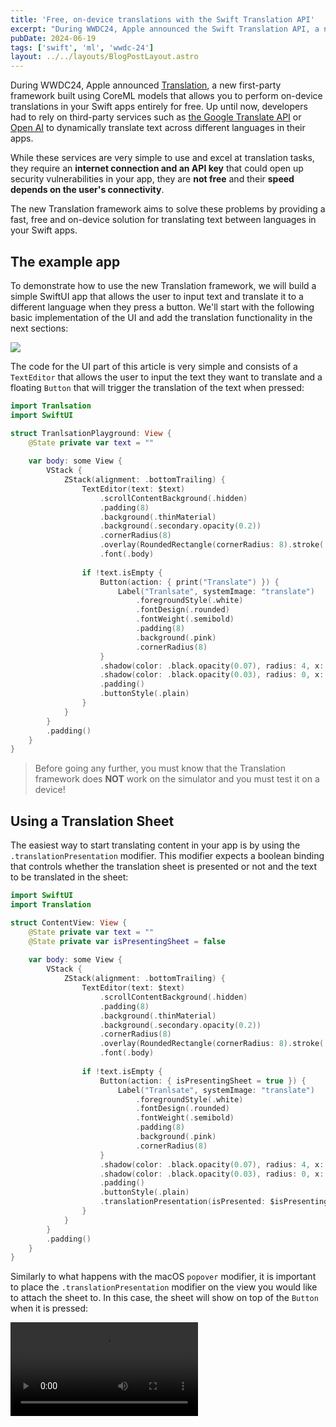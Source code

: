 ```yaml
---
title: 'Free, on-device translations with the Swift Translation API'
excerpt: "During WWDC24, Apple announced the Swift Translation API, a new framework that allows you to perform on-device translations in your Swift apps entirely for free. In this post, we'll take a look at all the different ways you can use the new API to translate text between languages in your apps."
pubDate: 2024-06-19
tags: ['swift', 'ml', 'wwdc-24']
layout: ../../layouts/BlogPostLayout.astro
---
```



During WWDC24, Apple announced [Translation](https://developer.apple.com/wwdc24/10117), a new first-party framework built using CoreML models that allows you to perform on-device translations in your Swift apps entirely for free. Up until now, developers had to rely on third-party services such as [the Google Translate API](https://cloud.google.com/translate) or [Open AI](https://openai.com/index/openai-api) to dynamically translate text across different languages in their apps.

While these services are very simple to use and excel at translation tasks, they require an **internet connection and an API key** that could open up security vulnerabilities in your app, they are **not free** and their **speed depends on the user's connectivity**. 

The new Translation framework aims to solve these problems by providing a fast, free and on-device solution for translating text between languages in your Swift apps.

## The example app

To demonstrate how to use the new Translation framework, we will build a simple SwiftUI app that allows the user to input text and translate it to a different language when they press a button. We'll start with the following basic implementation of the UI and add the translation functionality in the next sections:

![](/assets/posts/swift-translation-api/ui.webp)

The code for the UI part of this article is very simple and consists of a `TextEditor` that allows the user to input the text they want to translate and a floating `Button` that will trigger the translation of the text when pressed:

```swift:TranlsationPlayground.swift
import Tranlsation
import SwiftUI

struct TranlsationPlayground: View {
    @State private var text = ""
    
    var body: some View {
        VStack {
            ZStack(alignment: .bottomTrailing) {
                TextEditor(text: $text)
                    .scrollContentBackground(.hidden)
                    .padding(8)
                    .background(.thinMaterial)
                    .background(.secondary.opacity(0.2))
                    .cornerRadius(8)
                    .overlay(RoundedRectangle(cornerRadius: 8).stroke(.secondary, lineWidth: 2))
                    .font(.body)
                
                if !text.isEmpty {
                    Button(action: { print("Translate") }) {
                        Label("Tranlsate", systemImage: "translate")
                            .foregroundStyle(.white)
                            .fontDesign(.rounded)
                            .fontWeight(.semibold)
                            .padding(8)
                            .background(.pink)
                            .cornerRadius(8)
                    }
                    .shadow(color: .black.opacity(0.07), radius: 4, x: 0, y: 2)
                    .shadow(color: .black.opacity(0.03), radius: 0, x: 0, y: 2)
                    .padding()
                    .buttonStyle(.plain)
                }
            }
        }
        .padding()
    }
}
```

> Before going any further, you must know that the Translation framework does **NOT** work on the simulator and you must test it on a device! 

## Using a Translation Sheet

The easiest way to start translating content in your app is by using the `.translationPresentation` modifier. This modifier expects a boolean binding that controls whether the translation sheet is presented or not and the text to be translated in the sheet:

```swift:TranlsationPlayground.swift
import SwiftUI
import Translation

struct ContentView: View {
    @State private var text = ""
    @State private var isPresentingSheet = false
    
    var body: some View {
        VStack {
            ZStack(alignment: .bottomTrailing) {
                TextEditor(text: $text)
                    .scrollContentBackground(.hidden)
                    .padding(8)
                    .background(.thinMaterial)
                    .background(.secondary.opacity(0.2))
                    .cornerRadius(8)
                    .overlay(RoundedRectangle(cornerRadius: 8).stroke(.secondary, lineWidth: 2))
                    .font(.body)
                
                if !text.isEmpty {
                    Button(action: { isPresentingSheet = true }) {
                        Label("Tranlsate", systemImage: "translate")
                            .foregroundStyle(.white)
                            .fontDesign(.rounded)
                            .fontWeight(.semibold)
                            .padding(8)
                            .background(.pink)
                            .cornerRadius(8)
                    }
                    .shadow(color: .black.opacity(0.07), radius: 4, x: 0, y: 2)
                    .shadow(color: .black.opacity(0.03), radius: 0, x: 0, y: 2)
                    .padding()
                    .buttonStyle(.plain)
                    .translationPresentation(isPresented: $isPresentingSheet, text: text)
                }
            }
        }
        .padding()
    }
}
```

Similarly to what happens with the macOS `popover` modifier, it is important to place the `.translationPresentation` modifier on the view you would like to attach the sheet to. In this case, the sheet will show on top of the `Button` when it is pressed:

<Video src="https://res.cloudinary.com/dflewmkx4/video/upload/ac_none,f_auto,q_auto:eco/blog/posts/swift-translation-api/sheet_jhqkoc.mp4" />

## Using TranslationSessions

If you would like to perform translations in the background, limit the languages you can translate to or even customize the UI you present to your users when translating, you can use a `TranslationSession` instead. Contrary to what I initially thought, `TranslationSession` can not be initialized directly, an instance of it can only be retrieved from a SwiftUI view by performing the following steps:

1. Create a variable in your SwiftUI view that holds an optional `TranslationSession.Configuration?` instance.
2. Create an instance of `TranslationSession.Configuration` with the desired source and target language and assign it to the variable created in step 1.
3. Add a `.translationTask` modifier, pass it the configuration variable and the closure where you will receive the session instance whenever the configuration changes or is invalidated.

Let's see how this works in practice:

```swift:TranslationPlayground.swift
import SwiftUI
import Translation

struct ContentView: View {
    @State private var text = ""
    @State private var configuration: TranslationSession.Configuration?
    
    var body: some View {
        VStack {
            ZStack(alignment: .bottomTrailing) {
                TextEditor(text: $text)
                    .scrollContentBackground(.hidden)
                    .padding(8)
                    .background(.thinMaterial)
                    .background(.secondary.opacity(0.2))
                    .cornerRadius(8)
                    .overlay(RoundedRectangle(cornerRadius: 8).stroke(.secondary, lineWidth: 2))
                    .font(.body)
                
                if !text.isEmpty {
                    Button(action: {
                       if configuration == nil {
                           self.configuration = TranslationSession.Configuration(source: nil, target: Locale.Language(identifier: "nl"))
                       } else {
                           self.configuration?.invalidate()
                       }
                    }) {
                        Label("Tranlsate", systemImage: "translate")
                            .foregroundStyle(.white)
                            .fontDesign(.rounded)
                            .fontWeight(.semibold)
                            .padding(8)
                            .background(.pink)
                            .cornerRadius(8)
                    }
                    .shadow(color: .black.opacity(0.07), radius: 4, x: 0, y: 2)
                    .shadow(color: .black.opacity(0.03), radius: 0, x: 0, y: 2)
                    .padding()
                    .buttonStyle(.plain)
                }
            }
        }
        .translationTask(configuration) { session in
            // Use `session` here!   
        }
        .padding()
    }
}
```

### Language Availabality

Before we start translating text, I want to point out a few things that you need to know to make the best use of the `Translation` framework.

#### Language download

The Translation framework needs to have a local model for each language you want to translate to. If you translate to a language whose model is not found on the device, the framework will present a sheet that will allow the user to download such model:

<Video src="https://res.cloudinary.com/dflewmkx4/video/upload/ac_none,f_auto,q_auto:eco/blog/posts/swift-translation-api/download_digvdf.mp4" />

If you know you are going to need a specific language, you can prompt the user to download it before doing any translations by using the `prepareTranslation` method on `TranslationSession`. This will take the source and target languages you want to translate from and to and will download the necessary models:

```swift:TranslationPlayground.swift
import SwiftUI
import Translation

struct ContentView: View {
    @State private var text = ""
    @State private var configuration: TranslationSession.Configuration?
    
    var body: some View {
        VStack {
            ZStack(alignment: .bottomTrailing) {
                TextEditor(text: $text)
                    .scrollContentBackground(.hidden)
                    .padding(8)
                    .background(.thinMaterial)
                    .background(.secondary.opacity(0.2))
                    .cornerRadius(8)
                    .overlay(RoundedRectangle(cornerRadius: 8).stroke(.secondary, lineWidth: 2))
                    .font(.body)
                
                Button(action: {
                   if configuration == nil {
                       self.configuration = TranslationSession.Configuration(
                        source: Locale.Language(languageCode: .spanish),
                        target: Locale.Language(languageCode: .dutch)
                       )
                   } else {
                       self.configuration?.invalidate()
                   }
                }) {
                    Label("Prepare translation", systemImage: "arrow.down.circle.fill")
                        .foregroundStyle(.white)
                        .fontDesign(.rounded)
                        .fontWeight(.semibold)
                        .padding(8)
                        .background(.gray)
                        .cornerRadius(8)
                }
                .shadow(color: .black.opacity(0.07), radius: 4, x: 0, y: 2)
                .shadow(color: .black.opacity(0.03), radius: 0, x: 0, y: 2)
                .padding()
                .buttonStyle(.plain)
            }
        }
        .translationTask(configuration) { session in
            do {
                try await session.prepareTranslation()
            } catch let error {
                print(error)
            }
        }
        .padding()
    }
}
```

You can also use an instance of the `LanguageAvailability` class to check if the models are present and the translation pairing is available for translation:

```swift:TranslationPlayground.swift
import SwiftUI
import Translation

struct ContentView: View {
    @State private var text = ""
    @State private var shouldDownloadModels = false
    @State private var configuration: TranslationSession.Configuration?
    private let languageAvailability = LanguageAvailability()
    
    var body: some View {
        VStack {
            ZStack(alignment: .bottomTrailing) {
                TextEditor(text: $text)
                    .scrollContentBackground(.hidden)
                    .padding(8)
                    .background(.thinMaterial)
                    .background(.secondary.opacity(0.2))
                    .cornerRadius(8)
                    .overlay(RoundedRectangle(cornerRadius: 8).stroke(.secondary, lineWidth: 2))
                    .font(.body)
                
                if shouldDownloadModels {
                    Button(action: {
                       if configuration == nil {
                           self.configuration = TranslationSession.Configuration(
                            source: Locale.Language(languageCode: .spanish),
                            target: Locale.Language(languageCode: .dutch)
                           )
                       } else {
                           self.configuration?.invalidate()
                       }
                    }) {
                        Label("Prepare translation", systemImage: "arrow.down.circle.fill")
                            .foregroundStyle(.white)
                            .fontDesign(.rounded)
                            .fontWeight(.semibold)
                            .padding(8)
                            .background(.gray)
                            .cornerRadius(8)
                    }
                    .shadow(color: .black.opacity(0.07), radius: 4, x: 0, y: 2)
                    .shadow(color: .black.opacity(0.03), radius: 0, x: 0, y: 2)
                    .padding()
                    .buttonStyle(.plain)
                }
            }
        }
        .task {
            let status = await languageAvailability.status(from: Locale.Language(languageCode: .spanish), to: Locale.Language(languageCode: .dutch))
            switch status {
            case .installed, .unsupported: shouldDownloadModels = false
            case .supported: shouldDownloadModels = true
            @unknown default: shouldDownloadModels = false
            }
        }
        .translationTask(configuration) { session in
            do {
                try await session.prepareTranslation()
            } catch let error {
                print(error)
            }
        }
        .padding()
    }
}
```

To manually remove and download language models, you can go to System Preferences > Language & Region > Translation Languages and select the languages you want to download or remove:

![](/assets/posts/swift-translation-api/preferences.webp)

#### Available languages

The new Translation framework has a limited number of languages that you can translate from and to. This list is the same that Apple's Translations app supports and that [Apple shared during this year's WWDC session on the topic](https://developer.apple.com/wwdc24/10117):

![](/assets/posts/swift-translation-api/available-languages.webp)

You can use the `LanguageAvailability` class to get the list of supported languages:

```swift:TranslationPlayground.swift
import SwiftUI
import Translation

struct ContentView: View {
    @State private var availableLanguages = [Locale.Language]()
    private let languageAvailability = LanguageAvailability()
    
    var body: some View {
        VStack {
            // ...
        }
        .task {
            self.availableLanguages = await languageAvailability.supportedLanguages
        }
        .padding()
    }
}
```

Using the same method that we used earlier to check if the models for a translation pairing were available, we can also check if the translation for a specific language pairing is supported:

```swift:TranslationPlayground.swift
import SwiftUI
import Translation

struct ContentView: View {
    private let languageAvailability = LanguageAvailability()
    
    var body: some View {
        VStack {
            // ...
        }
        .task {
            // .supported
            let spanishToDutch = await languageAvailability.status(from: Locale.Language(languageCode: .spanish), to: Locale.Language(languageCode: .dutch))
            // .unsupported
            let dutchToDutch = await languageAvailability.status(from: Locale.Language(languageCode: .dutch), to: Locale.Language(languageCode: .dutch))
        }
        .padding()
    }
}
```

The `.unsupported` case will usually come back as an error when you try to translate text between an unsupported language pair.

### One-to-one translations

Now that we know how to obtain an instance of `TranslationSession`, we can start using it to translate our text. Let's say that we always want `TranslationSession` to translate the text from any language to Dutch. 

All we need to do is to create a `TranslationSession.Configuration` instance when the translate button is pressed. In this configuration instance, we need to set the target language and the source language (if you set it to `nil`, the API will automatically detect the language from the text) and then pass it to the `.translationTask` modifier. Then, in the closure part of the `.translationTask` modifier, we can use the `session` instance to translate the text:

```swift:TranslationPlayground.swift
import SwiftUI
import Translation

struct ContentView: View {
    @State private var text = ""
    @State private var configuration: TranslationSession.Configuration?
    
    var body: some View {
        VStack {
            ZStack(alignment: .bottomTrailing) {
                TextEditor(text: $text)
                    .scrollContentBackground(.hidden)
                    .padding(8)
                    .background(.thinMaterial)
                    .background(.secondary.opacity(0.2))
                    .cornerRadius(8)
                    .overlay(RoundedRectangle(cornerRadius: 8).stroke(.secondary, lineWidth: 2))
                    .font(.body)
                
                if !text.isEmpty {
                    Button(action: {
                       if configuration == nil {
                           self.configuration = TranslationSession.Configuration(source: nil, target: Locale.Language(identifier: "nl"))
                       } else {
                           self.configuration?.invalidate()
                       }
                    }) {
                        Label("Tranlsate", systemImage: "translate")
                            .foregroundStyle(.white)
                            .fontDesign(.rounded)
                            .fontWeight(.semibold)
                            .padding(8)
                            .background(.pink)
                            .cornerRadius(8)
                    }
                    .shadow(color: .black.opacity(0.07), radius: 4, x: 0, y: 2)
                    .shadow(color: .black.opacity(0.03), radius: 0, x: 0, y: 2)
                    .padding()
                    .buttonStyle(.plain)
                }
            }
        }
        .translationTask(configuration) { session in
            do {
                let response = try await session.translate(text)
                self.text = response.targetText
            } catch let error {
                print(error)
            }
        }
        .padding()
    }
}
```

Now, when we run the application again, add some text and tap on the translate button, the text in the editor will automatically change to Dutch instead of showing the translation sheet:

<Video src="https://res.cloudinary.com/dflewmkx4/video/upload/ac_none,f_auto,q_auto:eco/blog/posts/swift-translation-api/one-to-one_fl7jho.mp4" />

### Many-to-one translations

Let's say our user does not want to use the same language for the whole text and wants to pick which language to use for each paragraph and still translate everything when tapping on the translate button. We can make different requests to the `TranslationSession` instance and get the translated text for each paragraph:

```swift:TranslationPlayground.swift
import SwiftUI
import Translation

struct ContentView: View {
    @State private var text = ""
    @State private var configuration: TranslationSession.Configuration?
    
    var body: some View {
        VStack {
            ZStack(alignment: .bottomTrailing) {
                TextEditor(text: $text)
                    .scrollContentBackground(.hidden)
                    .padding(8)
                    .background(.thinMaterial)
                    .background(.secondary.opacity(0.2))
                    .cornerRadius(8)
                    .overlay(RoundedRectangle(cornerRadius: 8).stroke(.secondary, lineWidth: 2))
                    .font(.body)
                
                if !text.isEmpty {
                    Button(action: {
                       if configuration == nil {
                           self.configuration = TranslationSession.Configuration(source: nil, target: Locale.Language(identifier: "nl"))
                       } else {
                           self.configuration?.invalidate()
                       }
                    }) {
                        Label("Tranlsate", systemImage: "translate")
                            .foregroundStyle(.white)
                            .fontDesign(.rounded)
                            .fontWeight(.semibold)
                            .padding(8)
                            .background(.pink)
                            .cornerRadius(8)
                    }
                    .shadow(color: .black.opacity(0.07), radius: 4, x: 0, y: 2)
                    .shadow(color: .black.opacity(0.03), radius: 0, x: 0, y: 2)
                    .padding()
                    .buttonStyle(.plain)
                }
            }
        }
        .translationTask(configuration) { session in
            do {
                let paragraphs = text.components(separatedBy: .newlines).filter { !$0.isEmpty }
                var output = ""
                for paragraph in paragraphs {
                    let response = try await session.translate(paragraph)
                    if !response.targetText.isEmpty {
                        output += response.targetText + "\n\n"
                    }
                }
                self.text = output
            } catch let error {
                print(error)
            }
        }
        .padding()
    }
}
```

When we run the application again, we can see that the result is the same, but we have now translated many languages into one:

<Video src="https://res.cloudinary.com/dflewmkx4/video/upload/ac_none,f_auto,q_auto:eco/blog/posts/swift-translation-api/many-to-one_d0baza.mp4" />


### Batch translations

There are certain situations where translating all your text at once might not be suitable for the needs of your application. For instance, you might want to break up a long text into smaller chunks and translate them one by one or you might want to translate a list of items and keep each of them separate from each other. 

The `TranslationSession` API supports this use case and allows you to send translation requests in batches rather than having to translate all your text in one go:

```swift:TranslationPlayground.swift
import SwiftUI
import Translation

struct ContentView: View {
    @State private var text = ""
    @State private var configuration: TranslationSession.Configuration?
    
    var body: some View {
        VStack {
            ZStack(alignment: .bottomTrailing) {
                TextEditor(text: $text)
                    .scrollContentBackground(.hidden)
                    .padding(8)
                    .background(.thinMaterial)
                    .background(.secondary.opacity(0.2))
                    .cornerRadius(8)
                    .overlay(RoundedRectangle(cornerRadius: 8).stroke(.secondary, lineWidth: 2))
                    .font(.body)
                
                if !text.isEmpty {
                    Button(action: {
                       if configuration == nil {
                           self.configuration = TranslationSession.Configuration(source: nil, target: Locale.Language(identifier: "nl"))
                       } else {
                           self.configuration?.invalidate()
                       }
                    }) {
                        Label("Tranlsate", systemImage: "translate")
                            .foregroundStyle(.white)
                            .fontDesign(.rounded)
                            .fontWeight(.semibold)
                            .padding(8)
                            .background(.pink)
                            .cornerRadius(8)
                    }
                    .shadow(color: .black.opacity(0.07), radius: 4, x: 0, y: 2)
                    .shadow(color: .black.opacity(0.03), radius: 0, x: 0, y: 2)
                    .padding()
                    .buttonStyle(.plain)
                }
            }
        }
        .translationTask(configuration) { session in
            do {
                let requests = text
                    .components(separatedBy: .newlines)
                    .filter { !$0.isEmpty }
                    .enumerated()
                    .map { TranslationSession.Request(sourceText: $1, clientIdentifier: "paragraph_\($0)") }                
                    let stream = session.translate(batch: requests)
                var output = ""
                for try await response in stream {
                    if !response.targetText.isEmpty {
                        output += response.targetText + "\n\n"
                    }
                }
                self.text = output
            } catch let error {
                print(error.localizedDescription)
            }
        }
        .padding()
    }
}
```

While there is an API that allows you to synchronously wait until all batches are completed, I prefer using the API in the snippet above as it returns an `AsyncSequence` that you can then use to iterate over the translated strings as they come back. 

This is very useful when you are translating a large number of strings and you want to update your UI as soon as a translation is available. When using this API, make sure you set the `clientIdentifier` property of each `TranslationSession.Request` instance to a unique value so that you can identify the translated strings when they are returned by the API.

You must also know that you **can't mix languages in the same batch**, so if you are translating from English to Dutch, you can't have a string in English and another in Spanish in the same batch. You must use separate batches for each language.

If we now run the application again, we can see that the result is the same, but we have translated the text in batches instead of all at once:

<Video src="https://res.cloudinary.com/dflewmkx4/video/upload/ac_none,f_auto,q_auto:eco/blog/posts/swift-translation-api/one-to-one_fl7jho.mp4" />

### One to many translations

Let's now get into more complex (and fun 😅) use cases. Let's say you have some text that you want to translate to multiple languages. Unfortunately, and as far as I know, the SDK does not support this out-of-the-box as **a session can only have a single configuration** and **configurations can only have a single target language to translate to**. 

I came up with a workaround that, given a list of languages to translate to, modifies the configuration of the session after translating each language to target the next one in the list. This causes the block in the `.translationTask` to re-run and translate the next language. While this seems hacky and not very efficient, it is the only way I could find to handle this use case: 

```swift:TranslationPlayground.swift
import SwiftUI
import Translation

struct ContentView: View {
    @State private var text = ""
    @State private var configuration: TranslationSession.Configuration?
    @State private var availableLanguages = [Locale.Language]()
    private let languageAvailability = LanguageAvailability()
    
    var body: some View {
        VStack {
            ZStack(alignment: .bottomTrailing) {
                TextEditor(text: $text)
                    .scrollContentBackground(.hidden)
                    .padding(8)
                    .background(.thinMaterial)
                    .background(.secondary.opacity(0.2))
                    .cornerRadius(8)
                    .overlay(RoundedRectangle(cornerRadius: 8).stroke(.secondary, lineWidth: 2))
                    .font(.body)
                
                if !text.isEmpty && !availableLanguages.isEmpty {
                    Button(action: {
                        if configuration == nil {
                            self.configuration = TranslationSession.Configuration(source: nil, target: availableLanguages[0])
                        } else {
                            self.configuration?.target = availableLanguages[0]
                            self.configuration?.invalidate()
                        }
                    }) {
                        Label("Tranlsate", systemImage: "translate")
                            .foregroundStyle(.white)
                            .fontDesign(.rounded)
                            .fontWeight(.semibold)
                            .padding(8)
                            .background(.pink)
                            .cornerRadius(8)
                    }
                    .shadow(color: .black.opacity(0.07), radius: 4, x: 0, y: 2)
                    .shadow(color: .black.opacity(0.03), radius: 0, x: 0, y: 2)
                    .padding()
                    .buttonStyle(.plain)
                }
            }
        }
        .task {
            availableLanguages = await languageAvailability.supportedLanguages
        }
        .padding()
        .translationTask(configuration) { session in
            do {
                let textToTranslate = text.split(separator: "\n\n---").first.map(String.init) ?? text
                let translationResponse = try await session.translate(textToTranslate)
                self.text += "\n\n---\n\n\(translationResponse.targetText)"
            } catch let error {
                print(error)
            }
            
            if let targetLanguage = session.targetLanguage,
               let currentIndex = availableLanguages.firstIndex(of: targetLanguage),
               currentIndex < (availableLanguages.count - 1) {
                configuration?.target = availableLanguages[currentIndex + 1]
                configuration?.invalidate()
            }
        }
    }
}
```

When we run the app, the user can now translate the text to multiple languages by pressing the translate button:

<Video src="https://res.cloudinary.com/dflewmkx4/video/upload/ac_none,f_auto,q_auto:eco/blog/posts/swift-translation-api/one-to-many_bko6mh.mp4" />

> This is a use case that I looked into specifically for [Helm](https://helm-app.com) as we offer App Store Connect content translation from the base language to all other supported localizations.

## Conclusion

I am super excited to see where developers will take the new Translation framework and how it helps them bring their apps to more users around the world. Despite the fact that the API is extremely powerful and works very well, I think it is still missing a few features and has a few bugs that need to be solved for me to fully migrate to it:

- **FB13972311**: The download language model window's minimum size is too small and resizing is glitchy.
- **FB13972356**: The ability to specify multiple target languages in a single session. This would allow me to translate text to multiple languages at once, instead of having to change the configuration for each language.
- **FB13972396**: The ability to create a session outside of a view. This would help me switch between different translation services and remove logic from the view layer.
- **FB13972419**: More languages available for translation. While the list of supported languages is already quite extensive, there are still some languages that are not supported that I would like to see added.
- **FB13972456**: The ability to pass other parameters to further control the translation process such as character limitation.

Going forward, I will continue updating this article as new beta versions of Xcode are released and keep you all updated with what's new in the framework.
